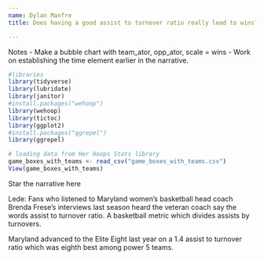```yaml
---
name: Dylan Manfre
title: Does having a good assist to turnover ratio really lead to wins?

---
```


Notes
- Make a bubble chart with team_ator, opp_ator, scale = wins
- Work on establishing the time element earlier in the narrative.


```r
#libraries
library(tidyverse)
library(lubridate)
library(janitor)
#install.packages("wehoop")
library(wehoop)
library(tictoc)
library(ggplot2)
#install.packages("ggrepel")
library(ggrepel)


```

```r
# loading data from Her Hoops Stats library
game_boxes_with_teams <- read_csv("game_boxes_with_teams.csv")
View(game_boxes_with_teams)

```

Star the narrative here

Lede: Fans who listened to Maryland women's basketball head coach Brenda Frese's interviews last season heard the veteran coach say the words assist to turnover ratio. A basketball metric which divides assists by turnovers.

Maryland advanced to the Elite Eight last year on a 1.4 assist to turnover ratio which was eighth best among power 5 teams. 









